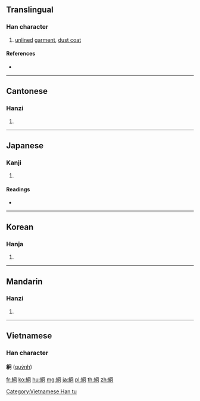 {{character info/new}}
{{also|䌹}}
==Translingual==

===Han character===
{{Han char|rn=120|rad=糸|as=05|sn=11|four=27920|canj=VFBR|ids=⿰糹冋}}

# [[unlined]] [[garment]], [[dust coat]]

====References====
* {{Han ref|kx=0921.130|dkj=27375|dj=1354.010|hdz=53383.010|uh=7D45|ud=32069|bh=D6E7|bd=55015}}

----

==Cantonese==

===Hanzi===
{{yue-hanzi|jyut=gwing2|y=gwing2|sim=䌹}}

# {{defn|lang=yue|sort=糸05}}

----

==Japanese==

===Kanji===
{{ja-kanji|grade=|rs=糸05}}

# {{defn|lang=ja|sort=糸05}}

====Readings====
* {{ja-readings|on=[[けい]] (kei)|kun=[[ひきしめる]] (hikishimeru), [[きびしい]] (kibishii), [[ひとえもの]] (hitoemono)|nanori=}}

----

==Korean==

===Hanja===
{{ko-hanja|hangeul=경|eumhun=|rv=gyeong|mr=kyŏng|y=kyeng}}

# {{defn|lang=ko|sort=糸05}}

----

==Mandarin==

===Hanzi===
{{cmn-hanzi|sim=䌹|pin=[[jiǒng]] ([[jiong3]]), [[qú]] ([[qu2]])|wg=chiung<sup>3</sup>, ch'ü<sup>2</sup>}}
# {{defn|lang=cmn|sort=糸05}}

----

==Vietnamese==

===Han character===
'''絅''' ([[quýnh]])

[[Category:Vietnamese Han tu]]

[[fr:絅]]
[[ko:絅]]
[[hu:絅]]
[[mg:絅]]
[[ja:絅]]
[[pl:絅]]
[[th:絅]]
[[zh:絅]]